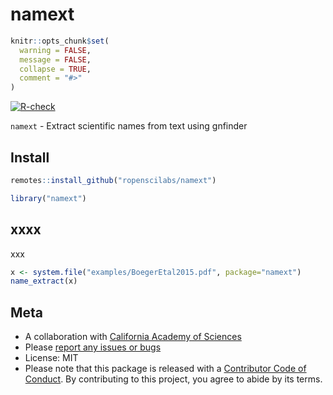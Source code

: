 namext
======

```r
knitr::opts_chunk$set(
  warning = FALSE,
  message = FALSE,
  collapse = TRUE,
  comment = "#>"
)
```

[![R-check](https://github.com/ropenscilabs/namext/workflows/R-check/badge.svg)](https://github.com/ropenscilabs/namext/actions/)


`namext` - Extract scientific names from text using gnfinder

## Install

```r
remotes::install_github("ropenscilabs/namext")
```

```r
library("namext")
```

## xxxx

xxx

```r
x <- system.file("examples/BoegerEtal2015.pdf", package="namext")
name_extract(x)
```

## Meta

* A collaboration with [California Academy of Sciences](http://www.calacademy.org/)
* Please [report any issues or bugs](https://github.com/ropenscilabs/namext/issues)
* License: MIT
* Please note that this package is released with a [Contributor Code of Conduct](https://ropensci.org/code-of-conduct/). By contributing to this project, you agree to abide by its terms.
